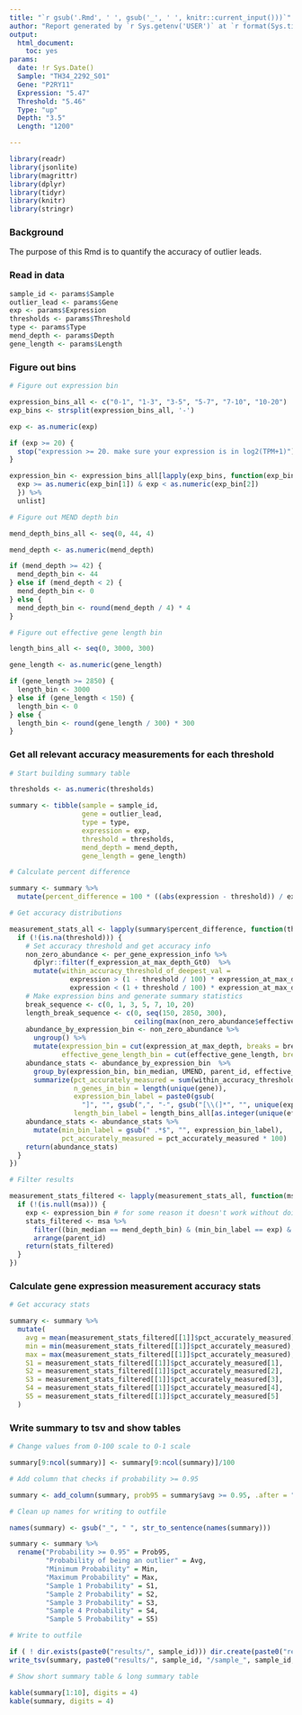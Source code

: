 ```yaml
---
title: "`r gsub('.Rmd', ' ', gsub('_', ' ', knitr::current_input()))`"
author: "Report generated by `r Sys.getenv('USER')` at `r format(Sys.time(), '%Y-%m-%d %H:%M:%S')`"
output:
  html_document:
    toc: yes
params:
  date: !r Sys.Date()
  Sample: "TH34_2292_S01"
  Gene: "P2RY11"
  Expression: "5.47"
  Threshold: "5.46"
  Type: "up"
  Depth: "3.5"
  Length: "1200"

---
```



```r

library(readr)
library(jsonlite)
library(magrittr)
library(dplyr)
library(tidyr)
library(knitr)
library(stringr)

```

### Background

The purpose of this Rmd is to quantify the accuracy of outlier leads.

### Read in data

```r

sample_id <- params$Sample
outlier_lead <- params$Gene
exp <- params$Expression
thresholds <- params$Threshold
type <- params$Type
mend_depth <- params$Depth
gene_length <- params$Length

```

### Figure out bins

```r

# Figure out expression bin

expression_bins_all <- c("0-1", "1-3", "3-5", "5-7", "7-10", "10-20")
exp_bins <- strsplit(expression_bins_all, '-')

exp <- as.numeric(exp)

if (exp >= 20) {
  stop("expression >= 20. make sure your expression is in log2(TPM+1)")
}

expression_bin <- expression_bins_all[lapply(exp_bins, function(exp_bin) {
  exp >= as.numeric(exp_bin[1]) & exp < as.numeric(exp_bin[2])
  }) %>%
  unlist]

# Figure out MEND depth bin

mend_depth_bins_all <- seq(0, 44, 4)

mend_depth <- as.numeric(mend_depth)

if (mend_depth >= 42) {
  mend_depth_bin <- 44
} else if (mend_depth < 2) {
  mend_depth_bin <- 0
} else {
  mend_depth_bin <- round(mend_depth / 4) * 4
}

# Figure out effective gene length bin

length_bins_all <- seq(0, 3000, 300)

gene_length <- as.numeric(gene_length)

if (gene_length >= 2850) {
  length_bin <- 3000
} else if (gene_length < 150) {
  length_bin <- 0
} else {
  length_bin <- round(gene_length / 300) * 300
}

```

### Get all relevant accuracy measurements for each threshold

```r

# Start building summary table

thresholds <- as.numeric(thresholds)

summary <- tibble(sample = sample_id,
                  gene = outlier_lead,
                  type = type,
                  expression = exp,
                  threshold = thresholds,
                  mend_depth = mend_depth,
                  gene_length = gene_length)

# Calculate percent difference

summary <- summary %>%
  mutate(percent_difference = 100 * ((abs(expression - threshold)) / expression))

# Get accuracy distributions

measurement_stats_all <- lapply(summary$percent_difference, function(threshold) {
  if (!(is.na(threshold))) {
    # Set accuracy threshold and get accuracy info
    non_zero_abundance <- per_gene_expression_info %>%
      dplyr::filter(f_expression_at_max_depth_Gt0)  %>% 
      mutate(within_accuracy_threshold_of_deepest_val =
               expression > (1 - threshold / 100) * expression_at_max_depth &
               expression < (1 + threshold / 100) * expression_at_max_depth)
    # Make expression bins and generate summary statistics
    break_sequence <- c(0, 1, 3, 5, 7, 10, 20)
    length_break_sequence <- c(0, seq(150, 2850, 300),
                               ceiling(max(non_zero_abundance$effective_gene_length)))
    abundance_by_expression_bin <- non_zero_abundance %>% 
      ungroup() %>% 
      mutate(expression_bin = cut(expression_at_max_depth, breaks = break_sequence, dig.lab = 6),
             effective_gene_length_bin = cut(effective_gene_length, breaks = length_break_sequence, dig.lab = 6))
    abundance_stats <- abundance_by_expression_bin	%>% 
      group_by(expression_bin, bin_median, UMEND, parent_id, effective_gene_length_bin) %>%
      summarize(pct_accurately_measured = sum(within_accuracy_threshold_of_deepest_val) / n(),
                n_genes_in_bin = length(unique(gene)),
                expression_bin_label = paste0(gsub(
                  "]", "", gsub(",", "-", gsub("[\\(]*", "", unique(expression_bin)))), " (n=", n_genes_in_bin, ")"),
                length_bin_label = length_bins_all[as.integer(unique(effective_gene_length_bin))])
    abundance_stats <- abundance_stats %>%
      mutate(min_bin_label = gsub(" .*$", "", expression_bin_label),
             pct_accurately_measured = pct_accurately_measured * 100)
    return(abundance_stats)
  }
})

# Filter results

measurement_stats_filtered <- lapply(measurement_stats_all, function(msa) {
  if (!(is.null(msa))) {
    exp <- expression_bin # for some reason it doesn't work without doing it this way
    stats_filtered <- msa %>%
      filter((bin_median == mend_depth_bin) & (min_bin_label == exp) & (length_bin_label == length_bin)) %>%
      arrange(parent_id)
    return(stats_filtered)
  }
})

```

### Calculate gene expression measurement accuracy stats

```r

# Get accuracy stats

summary <- summary %>%
  mutate(
    avg = mean(measurement_stats_filtered[[1]]$pct_accurately_measured),
    min = min(measurement_stats_filtered[[1]]$pct_accurately_measured),
    max = max(measurement_stats_filtered[[1]]$pct_accurately_measured),
    S1 = measurement_stats_filtered[[1]]$pct_accurately_measured[1],
    S2 = measurement_stats_filtered[[1]]$pct_accurately_measured[2],
    S3 = measurement_stats_filtered[[1]]$pct_accurately_measured[3],
    S4 = measurement_stats_filtered[[1]]$pct_accurately_measured[4],
    S5 = measurement_stats_filtered[[1]]$pct_accurately_measured[5]
  )

```

### Write summary to tsv and show tables

```r

# Change values from 0-100 scale to 0-1 scale

summary[9:ncol(summary)] <- summary[9:ncol(summary)]/100

# Add column that checks if probability >= 0.95

summary <- add_column(summary, prob95 = summary$avg >= 0.95, .after = "percent_difference")

# Clean up names for writing to outfile

names(summary) <- gsub("_", " ", str_to_sentence(names(summary)))

summary <- summary %>%
  rename("Probability >= 0.95" = Prob95,
         "Probability of being an outlier" = Avg,
         "Minimum Probability" = Min,
         "Maximum Probability" = Max,
         "Sample 1 Probability" = S1,
         "Sample 2 Probability" = S2,
         "Sample 3 Probability" = S3,
         "Sample 4 Probability" = S4,
         "Sample 5 Probability" = S5)

# Write to outfile

if ( ! dir.exists(paste0("results/", sample_id))) dir.create(paste0("results/", sample_id))
write_tsv(summary, paste0("results/", sample_id, "/sample_", sample_id, "__gene_", outlier_lead, "__summary.tsv"))

# Show short summary table & long summary table

kable(summary[1:10], digits = 4)
kable(summary, digits = 4)

```